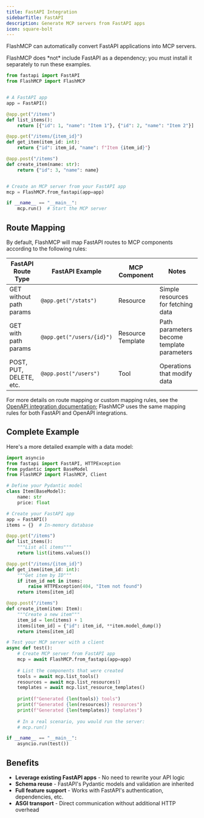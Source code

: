 ```yaml
---
title: FastAPI Integration
sidebarTitle: FastAPI
description: Generate MCP servers from FastAPI apps
icon: square-bolt
---
```



FlashMCP can automatically convert FastAPI applications into MCP servers.

<Tip>
FlashMCP does *not* include FastAPI as a dependency; you must install it separately to run these examples.
</Tip>


```python {2, 22, 25}
from fastapi import FastAPI
from FlashMCP import FlashMCP


# A FastAPI app
app = FastAPI()

@app.get("/items")
def list_items():
    return [{"id": 1, "name": "Item 1"}, {"id": 2, "name": "Item 2"}]

@app.get("/items/{item_id}")
def get_item(item_id: int):
    return {"id": item_id, "name": f"Item {item_id}"}

@app.post("/items")
def create_item(name: str):
    return {"id": 3, "name": name}


# Create an MCP server from your FastAPI app
mcp = FlashMCP.from_fastapi(app=app)

if __name__ == "__main__":
    mcp.run()  # Start the MCP server
```

## Route Mapping

By default, FlashMCP will map FastAPI routes to MCP components according to the following rules:

| FastAPI Route Type | FastAPI Example | MCP Component | Notes |
|--------------------|--------------|---------|-------|
| GET without path params | `@app.get("/stats")` | Resource | Simple resources for fetching data |
| GET with path params | `@app.get("/users/{id}")` | Resource Template | Path parameters become template parameters |
| POST, PUT, DELETE, etc. | `@app.post("/users")` | Tool | Operations that modify data |

For more details on route mapping or custom mapping rules, see the [OpenAPI integration documentation](/patterns/openapi#route-mapping); FlashMCP uses the same mapping rules for both FastAPI and OpenAPI integrations.

## Complete Example

Here's a more detailed example with a data model:

```python
import asyncio
from fastapi import FastAPI, HTTPException
from pydantic import BaseModel
from FlashMCP import FlashMCP, Client

# Define your Pydantic model
class Item(BaseModel):
    name: str
    price: float

# Create your FastAPI app
app = FastAPI()
items = {}  # In-memory database

@app.get("/items")
def list_items():
    """List all items"""
    return list(items.values())

@app.get("/items/{item_id}")
def get_item(item_id: int):
    """Get item by ID"""
    if item_id not in items:
        raise HTTPException(404, "Item not found")
    return items[item_id]

@app.post("/items")
def create_item(item: Item):
    """Create a new item"""
    item_id = len(items) + 1
    items[item_id] = {"id": item_id, **item.model_dump()}
    return items[item_id]

# Test your MCP server with a client
async def test():
    # Create MCP server from FastAPI app
    mcp = await FlashMCP.from_fastapi(app=app)
    
    # List the components that were created
    tools = await mcp.list_tools()
    resources = await mcp.list_resources()
    templates = await mcp.list_resource_templates()
    
    print(f"Generated {len(tools)} tools")
    print(f"Generated {len(resources)} resources")
    print(f"Generated {len(templates)} templates")
    
    # In a real scenario, you would run the server:
    # mcp.run()

if __name__ == "__main__":
    asyncio.run(test())
```

## Benefits

- **Leverage existing FastAPI apps** - No need to rewrite your API logic
- **Schema reuse** - FastAPI's Pydantic models and validation are inherited
- **Full feature support** - Works with FastAPI's authentication, dependencies, etc.
- **ASGI transport** - Direct communication without additional HTTP overhead
